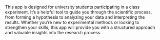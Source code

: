 This app is designed for university students participating in a class experiment. It’s a helpful tool to guide you through the scientific process, from forming a hypothesis to analyzing your data and interpreting the results. Whether you’re new to experimental methods or looking to strengthen your skills, this app will provide you with a structured approach and valuable insights into the research process.